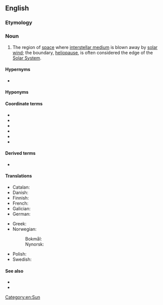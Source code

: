 {{also|héliosphère}}
==English==
{{wikipedia}}

===Etymology===
{{confix|en|helio|sphere}}

===Noun===
{{en-noun}}

# {{lb|en|astronomy}} The region of [[space]] where [[interstellar medium]] is blown away by [[solar wind]]; the boundary, [[heliopause]], is often considered the edge of the [[Solar System]].

====Hypernyms====
* {{l|en|astrosphere}}

====Hyponyms====
{{col2|en
|inner heliosphere
|outer heliosphere
}}

====Coordinate terms====
* {{l|en|bow shock}}
* {{l|en|heliopause}}
* {{l|en|heliosheath}}
* {{l|en|termination shock}}
* {{l|en|solar magnetosphere}}
* {{l|en|solar wind}}

====Derived terms====
* {{l|en|heliospheric}}

====Translations====
{{trans-top|region of space}}
* Catalan: {{t|ca|heliosfera|f}}
* Danish: {{t+|da|heliosfære|c}}
* Finnish: {{t+|fi|heliosfääri}}
* French: {{t+|fr|héliosphère|f}}
* Galician: {{t+|gl|heliosfera|f}}
* German: {{t+|de|Heliosphäre|f}}
{{trans-mid}}
* Greek: {{t+|el|ηλιόσφαιρα|f}}
* Norwegian:
*: Bokmål: {{t|nb|heliosfære|m}}
*: Nynorsk: {{t|nn|heliosfære|m}}
* Polish: {{t+|pl|heliosfera|f}}
* Swedish: {{t+|sv|heliosfär|c}}
{{trans-bottom}}

====See also====
* {{l|en|stellar magnetosphere}}
* {{l|en|stellar wind}}

[[Category:en:Sun]]